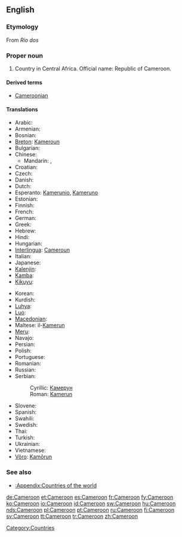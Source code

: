==English==
{{wikipedia}}

===Etymology===
From {{etyl|pt}} ''Rio dos'' {{term|camarão|Camarões|river of [[prawn]]s|lang=pt}}

===Proper noun===
{{en-proper noun}}

# Country in Central Africa. Official name: Republic of Cameroon.

====Derived terms====
* [[Cameroonian]]

====Translations====
{{trans-top|country in Central Africa}}
* Arabic: {{t|ar|الكاميرون|m|tr=al-kamiruun|sc=Arab}}
* Armenian: {{t-|hy|Կամերուն|tr=Kamerun}}
* Bosnian: {{t-|bs|Kamerun|m}}
* [[Breton]]: [[Kameroun]]
* Bulgarian: {{t|bg|Камерун|m|tr=Kamerún}}
* Chinese:
** Mandarin: {{t-|cmn|喀麥隆|sc=Hani}}, {{t-|cmn|喀麦隆|tr=Kāmàilóng|sc=Hani}}
* Croatian: {{t+|hr|Kamerun|m}}
* Czech: {{t-|cs|Kamerun|m}}
* Danish: {{t+|da|Cameroun}}
* Dutch: {{t+|nl|Kameroen}}
* Esperanto: [[Kamerunio]], [[Kameruno]]
* Estonian: {{t+|et|Kamerun}}
* Finnish: {{t+|fi|Kamerun}}
* French: {{t+|fr|Cameroun|m}}
* German: {{t+|de|Kamerun}}
* Greek: {{t+|el|Καμερούν|n|tr=Kameroún}}
* Hebrew: {{t|he|קמרון|tr=qamerun|sc=Hebr}}
* Hindi: {{t|hi|कैमरून|tr=kaimarūn|sc=Deva}}
* Hungarian: {{t+|hu|Kamerun}}
* [[Interlingua]]: [[Cameroun]]
* Italian: {{t-|it|Camerun}}
* Japanese: {{t+|ja|カメルーン|tr=Kamerūn}}
* [[Kalenjin]]: {{tø|kln|Kamerun}}
* [[Kamba]]: {{tø|kam|Kameluni}}
* [[Kikuyu]]: {{tø|ki|Kaamerun}}
{{trans-mid}}
* Korean: {{t|ko|카메룬|tr=Kamerun|sc=Kore}}
* Kurdish: {{ku-Arab|[[کامیرۆن]]}}
* [[Luhya]]: {{tø|luy|Kameruni}}
* [[Luo]]: {{tø|luo|Kamerun}}
* [[Macedonian]]: {{t-|mk|Камерун|m|tr=Kámerun}}
* Maltese: il-[[Kamerun]]
* [[Meru]]: {{tø|mer|Kameruni}}
* Navajo: {{tø|nv|Táłtłʼááh Chʼosh Daadánígíí Bitooh}}
* Persian: {{t|fa|کامرون|sc=fa-Arab}}
* Polish: {{t+|pl|Kamerun}}
* Portuguese: {{t+|pt|Camarões}}
* Romanian: {{t-|ro|Camerun|n}}
* Russian: {{t+|ru|Камерун|m|tr=Kamerún}}
* Serbian:
*: Cyrillic: [[Камерун]] {{m}}
*: Roman: [[Kamerun]] {{m}}
* Slovene: {{t+|sl|Kamerun|m}}
* Spanish: {{t+|es|Camerún}}
* Swahili: {{t+|sw|Kameruni|xs=Swahili}}
* Swedish: {{t+|sv|Kamerun}}
* Thai: {{t|th|แคเมอรูน|tr=kae-mer-roon|sc=Thai}}
* Turkish: {{t+|tr|Kamerun}}
* Ukrainian: {{t|uk|Камерун|m|tr=Kamerún}}
* Vietnamese: {{t|vi|Cameroon}}
* [[Võro]]: [[Kamõrun]]
{{trans-bottom}}

===See also===
* [[:Appendix:Countries of the world]]

[[Category:Countries]]

[[de:Cameroon]]
[[et:Cameroon]]
[[es:Cameroon]]
[[fr:Cameroon]]
[[fy:Cameroon]]
[[ko:Cameroon]]
[[io:Cameroon]]
[[id:Cameroon]]
[[sw:Cameroon]]
[[hu:Cameroon]]
[[nds:Cameroon]]
[[pl:Cameroon]]
[[pt:Cameroon]]
[[ru:Cameroon]]
[[fi:Cameroon]]
[[sv:Cameroon]]
[[tt:Cameroon]]
[[tr:Cameroon]]
[[zh:Cameroon]]